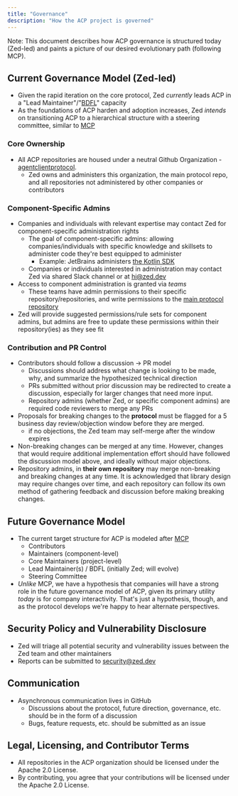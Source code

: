 ```yaml
---
title: "Governance"
description: "How the ACP project is governed"
---
```


Note: This document describes how ACP governance is structured today (Zed-led) and paints a picture of our desired evolutionary path (following MCP).

## Current Governance Model (Zed-led)

- Given the rapid iteration on the core protocol, Zed _currently_ leads ACP in a "Lead Maintainer"/"[BDFL](https://en.wikipedia.org/wiki/Benevolent_dictator_for_life)" capacity
- As the foundations of ACP harden and adoption increases, Zed _intends_ on transitioning ACP to a hierarchical structure with a steering committee, similar to [MCP](https://modelcontextprotocol.io/community/governance)

### Core Ownership

- All ACP repositories are housed under a neutral Github Organization - [agentclientprotocol](https://github.com/agentclientprotocol).
  - Zed owns and administers this organization, the main protocol repo, and all repositories not administered by other companies or contributors

### Component-Specific Admins

- Companies and individuals with relevant expertise may contact Zed for component-specific administration rights
  - The goal of component-specific admins: allowing companies/individuals with specific knowledge and skillsets to administer code they're best equipped to administer
    - Example: JetBrains administers [the Kotlin SDK](https://github.com/agentclientprotocol/kotlin-sdk)
  - Companies or individuals interested in administration may contact Zed via shared Slack channel or at hi@zed.dev
- Access to component administration is granted via _teams_
  - These teams have admin permissions to their specific repository/repositories, and write permissions to the [main protocol repository](https://github.com/agentclientprotocol/agent-client-protocol)
- Zed will provide suggested permissions/rule sets for component admins, but admins are free to update these permissions within their repository(ies) as they see fit

### Contribution and PR Control

- Contributors should follow a discussion -> PR model
  - Discussions should address what change is looking to be made, why, and summarize the hypothesized technical direction
  - PRs submitted without prior discussion may be redirected to create a discussion, especially for larger changes that need more input.
  - Repository admins (whether Zed, or specific component admins) are required code reviewers to merge any PRs
- Proposals for breaking changes to the **protocol** must be flagged for a 5 business day review/objection window before they are merged.
  - if no objections, the Zed team may self-merge after the window expires
- Non-breaking changes can be merged at any time. However, changes that would require additional implementation effort should have followed the discussion model above, and ideally without major objections.
- Repository admins, in **their own repository** may merge non-breaking and breaking changes at any time. It is acknowledged that library design may require changes over time, and each repository can follow its own method of gathering feedback and discussion before making breaking changes.

## Future Governance Model

- The current target structure for ACP is modeled after [MCP](https://modelcontextprotocol.io/community/governance)
  - Contributors
  - Maintainers (component-level)
  - Core Maintainers (project-level)
  - Lead Maintainer(s) / BDFL (initially Zed; will evolve)
  - Steering Committee
- _Unlike_ MCP, we have a hypothesis that companies will have a strong role in the future governance model of ACP, given its primary utility _today_ is for company interactivity. That's just a hypothesis, though, and as the protocol develops we're happy to hear alternate perspectives.

## Security Policy and Vulnerability Disclosure

- Zed will triage all potential security and vulnerability issues between the Zed team and other maintainers
- Reports can be submitted to security@zed.dev

## Communication

- Asynchronous communication lives in GitHub
  - Discussions about the protocol, future direction, governance, etc. should be in the form of a discussion
  - Bugs, feature requests, etc. should be submitted as an issue

## Legal, Licensing, and Contributor Terms

- All repositories in the ACP organization should be licensed under the Apache 2.0 License.
- By contributing, you agree that your contributions will be licensed under the Apache 2.0 License.
